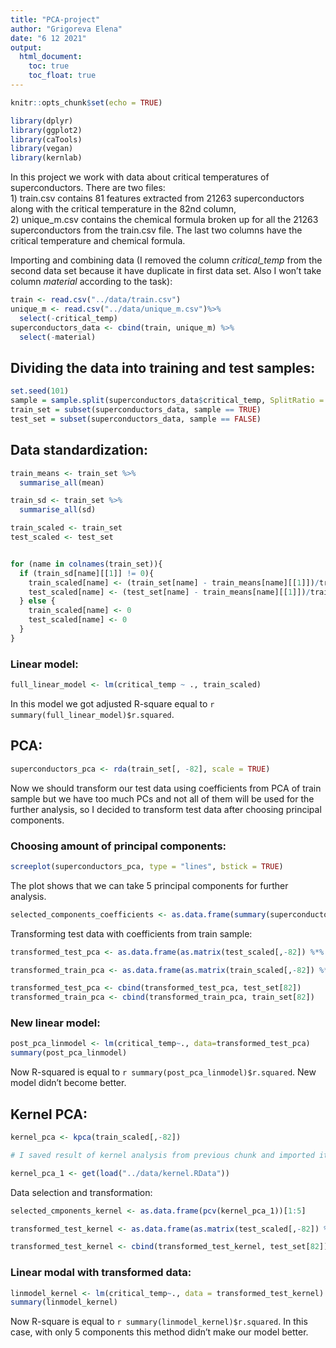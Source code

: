 ```yaml
---
title: "PCA-project"
author: "Grigoreva Elena"
date: "6 12 2021"
output: 
  html_document:
    toc: true
    toc_float: true
---
```


```r
knitr::opts_chunk$set(echo = TRUE)
```

```r
library(dplyr)
library(ggplot2)
library(caTools)
library(vegan)
library(kernlab)
```

In this project we work with data about critical temperatures of superconductors.
There are two files:  
1) train.csv contains 81 features extracted from 21263 superconductors along with the critical temperature in the 82nd column,  
2) unique_m.csv contains the chemical formula broken up for all the 21263 superconductors from the train.csv file. The last two columns have the critical temperature and chemical formula.

Importing and combining data (I removed the column *critical_temp* from the second data set because it have duplicate in first data set. Also I won't take column *material* according to the task):
```r
train <- read.csv("../data/train.csv")
unique_m <- read.csv("../data/unique_m.csv")%>% 
  select(-critical_temp)
superconductors_data <- cbind(train, unique_m) %>% 
  select(-material)
```
  
## Dividing the data into training and test samples:
```r
set.seed(101) 
sample = sample.split(superconductors_data$critical_temp, SplitRatio = 0.8) 
train_set = subset(superconductors_data, sample == TRUE) 
test_set = subset(superconductors_data, sample == FALSE)

```
  
## Data standardization:
```r
train_means <- train_set %>% 
  summarise_all(mean)

train_sd <- train_set %>% 
  summarise_all(sd)

train_scaled <- train_set
test_scaled <- test_set


for (name in colnames(train_set)){
  if (train_sd[name][[1]] != 0){
    train_scaled[name] <- (train_set[name] - train_means[name][[1]])/train_sd[name][[1]]
    test_scaled[name] <- (test_set[name] - train_means[name][[1]])/train_sd[name][[1]]
  } else {
    train_scaled[name] <- 0
    test_scaled[name] <- 0
  }
}

```
   
### Linear model:
```r
full_linear_model <- lm(critical_temp ~ ., train_scaled)
```
In this model we got adjusted R-square equal to `r summary(full_linear_model)$r.squared`. 
  
## PCA:
```r
superconductors_pca <- rda(train_set[, -82], scale = TRUE)
```

Now we should transform our test data using coefficients from PCA of train sample but we have too much PCs and not all of them will be used for the further analysis, so I decided to transform test data after choosing principal components.  

### Choosing amount of principal components:
```r
screeplot(superconductors_pca, type = "lines", bstick = TRUE)
```
  
The plot shows that we can take 5 principal components for further analysis.  

```r
selected_components_coefficients <- as.data.frame(summary(superconductors_pca)$species[,1:5])
```

Transforming test data with coefficients from train sample:
```r
transformed_test_pca <- as.data.frame(as.matrix(test_scaled[,-82]) %*% as.matrix(selected_components_coefficients))

transformed_train_pca <- as.data.frame(as.matrix(train_scaled[,-82]) %*% as.matrix(selected_components_coefficients))

transformed_test_pca <- cbind(transformed_test_pca, test_set[82])
transformed_train_pca <- cbind(transformed_train_pca, train_set[82])
```

### New linear model:
```r
post_pca_linmodel <- lm(critical_temp~., data=transformed_test_pca)
summary(post_pca_linmodel)
```

Now R-squared is equal to `r summary(post_pca_linmodel)$r.squared`. New model didn't become better.

## Kernel PCA:
```r
kernel_pca <- kpca(train_scaled[,-82])
```

```r
# I saved result of kernel analysis from previous chunk and imported it. That makes creating html much easier.  

kernel_pca_1 <- get(load("../data/kernel.RData"))
```

Data selection and transformation:
```r
selected_cmponents_kernel <- as.data.frame(pcv(kernel_pca_1))[1:5]

transformed_test_kernel <- as.data.frame(as.matrix(test_scaled[,-82]) %*% as.matrix(selected_cmponents_kernel))

transformed_test_kernel <- cbind(transformed_test_kernel, test_set[82])
```

### Linear modal with transformed data:
```r
linmodel_kernel <- lm(critical_temp~., data = transformed_test_kernel)
summary(linmodel_kernel)
```

Now R-square is equal to `r summary(linmodel_kernel)$r.squared`. In this case, with only 5 components this method didn't make our model better.






